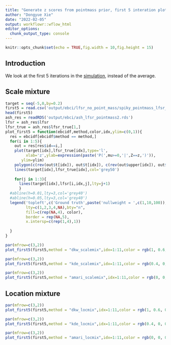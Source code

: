 ```yaml
---
title: "Generate z scores from pointmass prior, first 5 interation plot"
author: "Dongyue Xie"
date: "2022-02-05"
output: workflowr::wflow_html
editor_options:
  chunk_output_type: console
---
```


```r
knitr::opts_chunk$set(echo = TRUE,fig.width = 10,fig.height = 15)
```


## Introduction

We look at the first 5 iterations in the [simulation](ebci_gen_pointmass.html), instead of the average. 

## Scale mixture


```r
target = seq(-5,0,by=0.2)
first5 = read.csv('output/ebci/lfsr_no_point_mass/spiky_pointmass_lfsr_first5.csv')
head(first5)
ash_res = readRDS('output/ebci/ash_lfsr_pointmass2.rds')
lfsr = ash_res$lfsr
lfsr_true = ash_res$lfsr_true[1,]
plot_first5 = function(ebcidf,method,color,idx,ylim=c(0,1)){
  res = ebcidf[ebcidf$method == method,]
  for(i in 1:5){
    out = res[res$id==i,]
    plot(target[idx],lfsr_true[idx],type='l',
         xlab='z',ylab=expression(paste('P(',mu>=0,'|',Z==z,')')),
       ylim=ylim)
    polygon(c(rev(out$t[idx]), out$t[idx]), c(rev(out$upper[idx]), out$lower[idx]), col=color, border = NA)
    lines(target[idx],lfsr_true[idx],col='grey50')
    
    for(j in 1:3){
      lines(target[idx],lfsr[i,idx,j],lty=j+1)
      }
  #abline(h=0.01,lty=3,col='grey40')
  #abline(h=0.05,lty=3,col='grey40')
  legend('topleft',c('Ground truth',paste('nullweight = ',c(1,10,100)),method),
         lty=c(1,2,3,4,NA),bty="n",
         fill=c(rep(NA,4), color),
         border = rep(NA,5),
         x.intersp=c(rep(1,4),1))
  
  }
}

```

```r
par(mfrow=c(3,2))
plot_first5(first5,method = "dkw_scalemix",idx=1:11,color = rgb(1, 0.6, 0,0.5),ylim=c(0,0.5))
```

```r
par(mfrow=c(3,2))
plot_first5(first5,method = "kde_scalemix",idx=1:11,color = rgb(0.4, 0, 0,0.4),ylim=c(0,0.5))
```

```r
par(mfrow=c(3,2))
plot_first5(first5,method = "amari_scalemix",idx=1:11,color = rgb(0, 0, 0.8,0.4),ylim=c(0,0.5))
```


## Location mixture

```r
par(mfrow=c(3,2))
plot_first5(first5,method = "dkw_locmix",idx=1:11,color = rgb(1, 0.6, 0,0.5),ylim=c(0,0.5))
```

```r
par(mfrow=c(3,2))
plot_first5(first5,method = "kde_locmix",idx=1:11,color = rgb(0.4, 0, 0,0.4),ylim=c(0,0.5))
```

```r
par(mfrow=c(3,2))
plot_first5(first5,method = "amari_locmix",idx=1:11,color = rgb(0, 0, 0.8,0.4),ylim=c(0,0.5))
```
